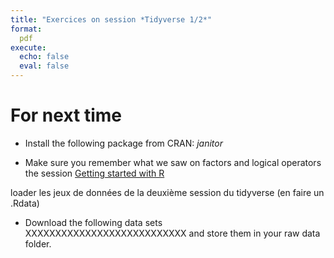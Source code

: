 ```yaml
---
title: "Exercices on session *Tidyverse 1/2*"
format:
  pdf
execute:
  echo: false 
  eval: false 
---
```


# For next time

* Install the following package from CRAN: *janitor*

* Make sure you remember what we saw on factors and logical operators the session [Getting started with R](https://geraldinederroire.github.io/Course_R_Forest_Sciences/2_getting_started)

loader les jeux de données de la deuxième session du tidyverse (en faire un .Rdata)

* Download the following data sets
XXXXXXXXXXXXXXXXXXXXXXXXXXX
and store them in your raw data folder.

